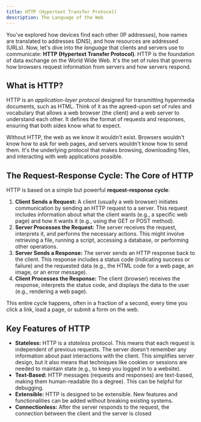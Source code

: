```yaml
---
title: HTTP (Hypertext Transfer Protocol)
description: The Language of the Web
---
```


You've explored how devices find each other (IP addresses), how names are translated to addresses (DNS), and how resources are addressed (URLs).
Now, let's dive into the _language_ that clients and servers use to communicate: **HTTP (Hypertext Transfer Protocol)**.
HTTP is the foundation of data exchange on the World Wide Web.
It's the set of rules that governs how browsers request information from servers and how servers respond.

## What is HTTP?

HTTP is an _application-layer protocol_ designed for transmitting hypermedia documents, such as HTML.
Think of it as the agreed-upon set of rules and vocabulary that allows a web browser (the client) and a web server to understand each other.
It defines the format of requests and responses, ensuring that both sides know what to expect.

Without HTTP, the web as we know it wouldn't exist.
Browsers wouldn't know how to ask for web pages, and servers wouldn't know how to send them.
It's the underlying protocol that makes browsing, downloading files, and interacting with web applications possible.

## The Request-Response Cycle: The Core of HTTP

HTTP is based on a simple but powerful **request-response cycle**:

1.  **Client Sends a Request:** A client (usually a web browser) initiates communication by sending an HTTP request to a server.
    This request includes information about what the client wants (e.g., a specific web page) and how it wants it (e.g., using the GET or POST method).
2.  **Server Processes the Request:** The server receives the request, interprets it, and performs the necessary actions.
    This might involve retrieving a file, running a script, accessing a database, or performing other operations.
3.  **Server Sends a Response:** The server sends an HTTP response back to the client.
    This response includes a status code (indicating success or failure) and the requested data (e.g., the HTML code for a web page, an image, or an error message).
4.  **Client Processes the Response:** The client (browser) receives the response, interprets the status code, and displays the data to the user (e.g., rendering a web page).

This entire cycle happens, often in a fraction of a second, every time you click a link, load a page, or submit a form on the web.

## Key Features of HTTP

- **Stateless:** HTTP is a _stateless_ protocol.
  This means that each request is independent of previous requests.
  The server doesn't remember any information about past interactions with the client.
  This simplifies server design, but it also means that techniques like cookies or sessions are needed to maintain state (e.g., to keep you logged in to a website).
- **Text-Based:** HTTP messages (requests and responses) are text-based, making them human-readable (to a degree).
  This can be helpful for debugging.
- **Extensible:** HTTP is designed to be extensible.
  New features and functionalities can be added without breaking existing systems.
- **Connectionless:** After the server responds to the request, the connection between the client and the server is closed
